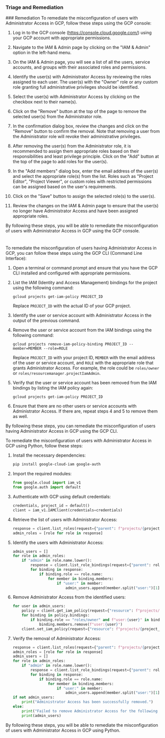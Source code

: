 
### Triage and Remediation
<Tabs>
<Tab title='Remediation'>
### Remediation

<AccordionGroup>
<Accordion title='Using Console' defaultOpen='true'>
To remediate the misconfiguration of users with Administrator Access in GCP, follow these steps using the GCP console:

1. Log in to the GCP console (https://console.cloud.google.com/) using your GCP account with appropriate permissions.

2. Navigate to the IAM & Admin page by clicking on the "IAM & Admin" option in the left-hand menu.

3. On the IAM & Admin page, you will see a list of all the users, service accounts, and groups with their associated roles and permissions.

4. Identify the user(s) with Administrator Access by reviewing the roles assigned to each user. The user(s) with the "Owner" role or any custom role granting full administrative privileges should be identified.

5. Select the user(s) with Administrator Access by clicking on the checkbox next to their name(s).

6. Click on the "Remove" button at the top of the page to remove the selected user(s) from the Administrator role.

7. In the confirmation dialog box, review the changes and click on the "Remove" button to confirm the removal. Note that removing a user from the Administrator role will revoke their administrative privileges.

8. After removing the user(s) from the Administrator role, it is recommended to assign them appropriate roles based on their responsibilities and least privilege principle. Click on the "Add" button at the top of the page to add roles for the user(s).

9. In the "Add members" dialog box, enter the email address of the user(s) and select the appropriate role(s) from the list. Roles such as "Project Editor", "Project Viewer", or custom roles with restricted permissions can be assigned based on the user's requirements.

10. Click on the "Save" button to assign the selected role(s) to the user(s).

11. Review the changes on the IAM & Admin page to ensure that the user(s) no longer have Administrator Access and have been assigned appropriate roles.

By following these steps, you will be able to remediate the misconfiguration of users with Administrator Access in GCP using the GCP console.

#
</Accordion>

<Accordion title='Using CLI'>
To remediate the misconfiguration of users having Administrator Access in GCP, you can follow these steps using the GCP CLI (Command Line Interface):

1. Open a terminal or command prompt and ensure that you have the GCP CLI installed and configured with appropriate permissions.

2. List the IAM (Identity and Access Management) bindings for the project using the following command:
   ```
   gcloud projects get-iam-policy PROJECT_ID
   ```
   Replace `PROJECT_ID` with the actual ID of your GCP project.

3. Identify the user or service account with Administrator Access in the output of the previous command.

4. Remove the user or service account from the IAM bindings using the following command:
   ```
   gcloud projects remove-iam-policy-binding PROJECT_ID --member=MEMBER --role=ROLE
   ```
   Replace `PROJECT_ID` with your project ID, `MEMBER` with the email address of the user or service account, and `ROLE` with the appropriate role that grants Administrator Access. For example, the role could be `roles/owner` or `roles/resourcemanager.projectIamAdmin`.

5. Verify that the user or service account has been removed from the IAM bindings by listing the IAM policy again:
   ```
   gcloud projects get-iam-policy PROJECT_ID
   ```

6. Ensure that there are no other users or service accounts with Administrator Access. If there are, repeat steps 4 and 5 to remove them as well.

By following these steps, you can remediate the misconfiguration of users having Administrator Access in GCP using the GCP CLI.
</Accordion>

<Accordion title='Using Python'>
To remediate the misconfiguration of users with Administrator Access in GCP using Python, follow these steps:

1. Install the necessary dependencies:
   ```bash
   pip install google-cloud-iam google-auth
   ```

2. Import the required modules:
   ```python
   from google.cloud import iam_v1
   from google.auth import default
   ```

3. Authenticate with GCP using default credentials:
   ```python
   credentials, project_id = default()
   client = iam_v1.IAMClient(credentials=credentials)
   ```

4. Retrieve the list of users with Administrator Access:
   ```python
   response = client.list_roles(request={"parent": f"projects/{project_id}"})
   admin_roles = [role for role in response]
   ```

5. Identify the users with Administrator Access:
   ```python
   admin_users = []
   for role in admin_roles:
       if "admin" in role.name.lower():
           response = client.list_role_bindings(request={"parent": role.name})
           for binding in response:
               if binding.role == role.name:
                   for member in binding.members:
                       if "user:" in member:
                           admin_users.append(member.split("user:")[1])
   ```

6. Remove Administrator Access from the identified users:
   ```python
   for user in admin_users:
       policy = client.get_iam_policy(request={"resource": f"projects/{project_id}"})
       for binding in policy.bindings:
           if binding.role == "roles/owner" and f"user:{user}" in binding.members:
               binding.members.remove(f"user:{user}")
       client.set_iam_policy(request={"resource": f"projects/{project_id}", "policy": policy})
   ```

7. Verify the removal of Administrator Access:
   ```python
   response = client.list_roles(request={"parent": f"projects/{project_id}"})
   admin_roles = [role for role in response]
   admin_users = []
   for role in admin_roles:
       if "admin" in role.name.lower():
           response = client.list_role_bindings(request={"parent": role.name})
           for binding in response:
               if binding.role == role.name:
                   for member in binding.members:
                       if "user:" in member:
                           admin_users.append(member.split("user:")[1])
   if not admin_users:
       print("Administrator Access has been successfully removed.")
   else:
       print("Failed to remove Administrator Access for the following users:")
       print(admin_users)
   ```

By following these steps, you will be able to remediate the misconfiguration of users with Administrator Access in GCP using Python.
</Accordion>

</AccordionGroup>
</Tab>
</Tabs>

